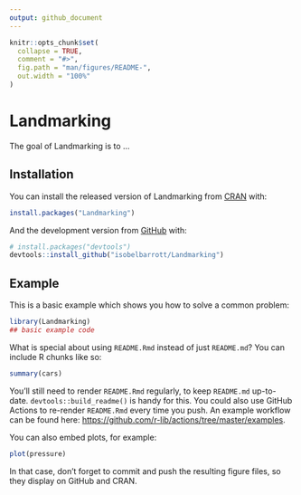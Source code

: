 ```yaml
---
output: github_document
---
```


<!-- README.md is generated from README.Rmd. Please edit that file -->

```r
knitr::opts_chunk$set(
  collapse = TRUE,
  comment = "#>",
  fig.path = "man/figures/README-",
  out.width = "100%"
)
```

# Landmarking

<!-- badges: start -->
<!-- badges: end -->

The goal of Landmarking is to ...

## Installation

You can install the released version of Landmarking from [CRAN](https://CRAN.R-project.org) with:

``` r
install.packages("Landmarking")
```

And the development version from [GitHub](https://github.com/) with:

``` r
# install.packages("devtools")
devtools::install_github("isobelbarrott/Landmarking")
```
## Example

This is a basic example which shows you how to solve a common problem:

```r
library(Landmarking)
## basic example code
```

What is special about using `README.Rmd` instead of just `README.md`? You can include R chunks like so:

```r
summary(cars)
```

You'll still need to render `README.Rmd` regularly, to keep `README.md` up-to-date. `devtools::build_readme()` is handy for this. You could also use GitHub Actions to re-render `README.Rmd` every time you push. An example workflow can be found here: <https://github.com/r-lib/actions/tree/master/examples>.

You can also embed plots, for example:

```r
plot(pressure)
```

In that case, don't forget to commit and push the resulting figure files, so they display on GitHub and CRAN.
